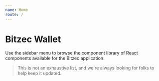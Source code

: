 ```yaml
---
name: Home
route: /
---
```


# Bitzec Wallet

Use the sidebar menu to browse the component library of React components available for the Bitzec application.

> This is not an exhaustive list, and we're always looking for folks to help keep it updated.

